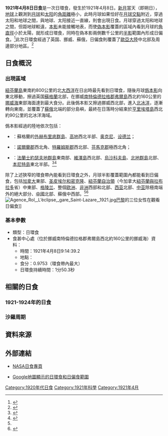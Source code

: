 {{Infobox Solar eclipse
| Year        = 1921
| Month       = 4
| Day         = 8
| Type        = 日環食
| Image       = SE1921Apr08A.png
| Image size  = 200px
| Image intro = 1921年4月8日日環食路徑圖
  <!--   日食資料   -->
| Gamma       = 0.8869
| Mag         = 0.9753
| Saros       = 118
| Saros total = 72
| Saros seq   = 63
  <!--     食甚     -->
| Duration    = 1分50.3秒
| Location    = [[挪威|挪威]][[南特倫德拉格郡|南特倫德拉格郡]][[弗爾島_(南特倫德拉格郡)|弗爾島]]西北約160公里的[[挪威海|挪威海]]
| Coords      = {{coord|64|29.5|N|5|33.9|E}}
| Width       = 191.5公里
  <!--   開始時間   -->
| Partial     = 
| Start type  = 
| Centre      = 
| Greatest    = 9:14:39.2
  <!--     倒數     -->
| hour        = 09
| minute      = 14
| second      = 39
| Duration_s  = 
}}
'''1921年4月8日日食'''是一次日環食，發生於1921年4月8日。[[新月|新月]]當天（即朔日），[[地球|地球]]上觀測到[[月球|月球]]和[[太阳|太阳]]的[[角距離|角距離]]極小，此時月球如果恰好在[[月球交點|月球交點]]附近，穿過太阳和地球之間，與地球、太阳接近一直線，則會出現日食。月球穿過太阳和地球之間，但距地球較遠，[[本影|本影]]未能接觸地表，而使[[偽本影|偽本影]]覆蓋的區域內看到月球的[[角直徑|角直徑]]小於太陽，就形成日環食，同時在偽本影兩側數千公里的[[半影|半影]]範圍內形成日偏食。<ref name="astron">{{cite web|author=樊忠玉|title=日（月）食|url=http://www.astron.ac.cn/bencandy-51-1630-1.htm|publisher=中国天文科普网|accessdate=2016-04-01|archive-date=2014-09-17|archive-url=https://web.archive.org/web/20140917080048/http://www.astron.ac.cn/bencandy-51-1630-1.htm|dead-url=no}}</ref>此次日環食經過了英国、挪威、蘇俄，日偏食則覆蓋了[[歐亞大陸|歐亞大陸]]中北部及周邊部分地區。<ref name="NASAGIF">{{cite web|author=Fred Espenak|title=Annular Solar Eclipse of 1921 Apr 08|url=http://eclipse.gsfc.nasa.gov/SEplot/SEplot1901/SE1921Apr08A.GIF|publisher=NASA Eclipse Web Site|accessdate=2016-04-01|archive-date=2020-10-20|archive-url=https://web.archive.org/web/20201020060826/https://eclipse.gsfc.nasa.gov/SEplot/SEplot1901/SE1921Apr08A.GIF|dead-url=no}}{{en}}</ref>

== 日食概況 ==
=== 出現區域 ===
[[紐芬蘭島|紐芬蘭島]]東南約800公里的北[[大西洋|大西洋]]在日出時最先看到日環食，隨後月球[[僞本影|僞本影]]向東北移動，擦過英国[[蘇格蘭|蘇格蘭]]北部，在挪威[[南特倫德拉格郡|南特倫德拉格郡]][[弗爾島_(南特倫德拉格郡)|弗爾島]]西北約160公里的[[挪威海|挪威海]]東部海面達到最大食分。此後僞本影又擦過挪威西北部，進入[[北冰洋|北冰洋]]，逐漸轉向東南，並覆蓋了[[蘇維埃俄國|蘇俄]]北端的部分島嶼，最終在日落時分結束於[[亨里埃塔島|亨里埃塔島]]西北約90公里的北冰洋海域。

僞本影經過的陸地依次包括：
*{{flag|UKGBI}}：蘇格蘭的[[外赫布里底群島|外赫布里底群島]]、[[高地_(蘇格蘭行政區)|高地]]西北半部、[[奥克尼|奥克尼]]、[[设德兰|设德兰]]；
*{{NOR}}：[[諾爾蘭郡|諾爾蘭郡]]西北角、[[特羅姆斯郡|特羅姆斯郡]]西北部、[[芬馬克郡|芬馬克郡]]極西北角；
*{{flag|Russian SFSR|1918}}：[[法蘭士約瑟夫地群島|法蘭士約瑟夫地群島]]東南部、[[維澤島|維澤島]]西北部、[[烏沙科夫島|烏沙科夫島]]、[[北地群島|北地群島]]北部、[[本尼特島|本尼特島]]東北半部。<ref>{{cite web|author=Fred Espenak|title=Annular Solar Eclipse of 1921 Apr 08 - Google Maps and Solar Eclipse Paths|url=http://eclipse.gsfc.nasa.gov/SEgoogle/SEgoogle1901/SE1921Apr08Agoogle.html|publisher=NASA Eclipse Web Site|accessdate=2016-04-01|archive-date=2020-10-24|archive-url=https://web.archive.org/web/20201024132854/https://eclipse.gsfc.nasa.gov/SEgoogle/SEgoogle1901/SE1921Apr08Agoogle.html|dead-url=no}}{{en}}</ref><ref>{{cite web|author=Xavier M. Jubier|title=Eclipse Annulaire de Soleil du 8 avril 1921 - Cartographie Interactive Google (1921 April 8 Annular Solar Eclipse - Interactive Google Map)|url=http://xjubier.free.fr/site_pages/solar_eclipses/xSE_GoogleMap3.php?Ecl=+19210408|accessdate=2016-04-01|archive-date=2017-04-06|archive-url=https://web.archive.org/web/20170406183430/http://xjubier.free.fr/site_pages/solar_eclipses/xSE_GoogleMap3.php?Ecl=+19210408|dead-url=no}}{{fr}}{{en}}</ref>

除了上述狹窄的環食帶內能看到日環食之外，月球半影覆蓋範圍內都能看到日偏食，包括[[加拿大|加拿大]]東部、[[圣皮埃尔和密克隆|圣皮埃尔和密克隆]]、[[紐芬蘭自治領|紐芬蘭自治領]]（今加拿大[[紐芬蘭與拉布拉多|紐芬蘭與拉布拉多]]省）中東部、[[格陵兰|格陵兰]]、整個[[欧洲|欧洲]]、[[非洲|非洲]]西部和北部、[[西亚|西亚]]北部、[[中亚|中亚]]除極南端外的絕大部分、[[中國|中國]]北部、蘇俄中西部。<ref name="NASAGIF"/><ref>{{cite web|author=Fred Espenak|title=Catalog of Solar Eclipses (1901 to 2000)|url=http://eclipse.gsfc.nasa.gov/SEcat5/SE1901-2000.html|publisher=NASA Eclipse Web Site|accessdate=2016-04-01|archive-date=2017-12-28|archive-url=https://web.archive.org/web/20171228100215/https://eclipse.gsfc.nasa.gov/SEcat5/SE1901-2000.html|dead-url=no}}{{en}}</ref>
[[File:Agence_Rol,_L’éclipse,_gare_Saint-Lazare,_1921.jpg|thumb]][[巴黎|巴黎]]的三位女性在觀看日偏食]]

=== 基本參數 ===
{{NoteUTC}}
* 類型：日環食
* 食甚中心處（位於挪威南特倫德拉格郡弗爾島西北約160公里的挪威海）資料：
** 時間：1921年4月8日9:14:39.2
** 地點：{{coord|64|29.5|N|5|33.9|E}}
** 食分：0.9753（環食帶內最大）
** 日環食持續時間：1分50.3秒

== 相關的日食 ==
=== 1921-1924年的日食 ===
{{Solar eclipse set 1921-1924}}

=== 沙羅周期 ===
{{Solar Saros series 118}}

== 資料來源 ==
{{reflist}}

== 外部連結 ==
{{Commons cat|Solar eclipse of 1921 April 8}}
{{日食主題}}
* [http://eclipse.gsfc.nasa.gov/solar.html NASA日食專頁]{{Wayback|url=http://eclipse.gsfc.nasa.gov/solar.html |date=20190108200537 }}{{en}}
{{Solar eclipse NASA reference|1901/SE1921Apr08A}}
* [http://xjubier.free.fr/site_pages/solar_eclipses/xSE_GoogleMap3.php?Ecl=+19210408 Google地圖顯示的日環食和日偏食範圍]{{Wayback|url=http://xjubier.free.fr/site_pages/solar_eclipses/xSE_GoogleMap3.php?Ecl=+19210408 |date=20170406183430 }}{{fr}}{{en}}

{{Solar eclipses
|nature=日環食
|previous=[[1920年11月10日日食|1920年11月10日日食]]|natureprevious=日偏食
|previoussamenature=[[1919年11月22日日食|1919年11月22日日食]]
|next=[[1921年10月1日日食|1921年10月1日日食]]|naturenext=日全食
|nextsamenature=[[1922年3月28日日食|1922年3月28日日食]]
}}
{{日食}}

[[Category:1920年代日食|Category:1920年代日食]]
[[Category:1921年科學|Category:1921年科學]]
[[Category:1921年4月|Category:1921年4月]]
